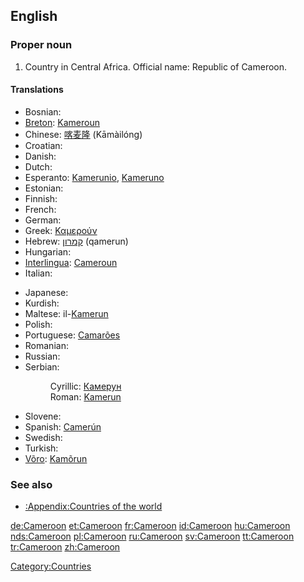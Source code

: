 ==English==
{{wikipedia}}

===Proper noun===
{{en-proper noun}}

# Country in Central Africa. Official name: Republic of Cameroon.

====Translations====
{{top}}
*Bosnian: {{t-|bs|Kamerun|m}}
*[[Breton]]: [[Kameroun]]
*Chinese: [[喀麦隆]] (Kāmàilóng)
*Croatian: {{t-|hr|Kamerun|m}}
* Danish: {{t-|da|Cameroun}}
* Dutch: {{t-|nl|Kameroen}}
*Esperanto: [[Kamerunio]], [[Kameruno]]
* Estonian: {{t+|et|Kamerun}}
* Finnish: {{t+|fi|Kamerun}}
* French: {{t+|fr|Cameroun|m}}
* German: {{t+|de|Kamerun}}
*Greek: [[Καμερούν]]
*Hebrew: [[קמרון]] (qamerun)
* Hungarian: {{t+|hu|Kamerun}}
*[[Interlingua]]: [[Cameroun]]
* Italian: {{t-|it|Camerun}}
{{mid}}
* Japanese: {{t-|ja|カメルーン|tr=Kamerūn|sc=Jpan}}
*Kurdish: {{KUchar|[[کامیرۆن]]}}
*Maltese: il-[[Kamerun]]
* Polish: {{t+|pl|Kamerun}}
*Portuguese: [[Camarões]]
* Romanian: {{t-|ro|Camerun|n}}
* Russian: {{t+|ru|Камерун|sc=Cyrl}}
*Serbian:
*:Cyrillic: [[Камерун]] {{m}}
*:Roman: [[Kamerun]] {{m}}
* Slovene: {{t+|sl|Kamerun|m}}
*Spanish: [[Camerún]]
* Swedish: {{t+|sv|Kamerun}}
* Turkish: {{t+|tr|Kamerun}}
*[[Võro]]: [[Kamõrun]]
{{bottom}}

===See also===
*[[:Appendix:Countries of the world]]

[[Category:Countries]]

[[de:Cameroon]]
[[et:Cameroon]]
[[fr:Cameroon]]
[[id:Cameroon]]
[[hu:Cameroon]]
[[nds:Cameroon]]
[[pl:Cameroon]]
[[ru:Cameroon]]
[[sv:Cameroon]]
[[tt:Cameroon]]
[[tr:Cameroon]]
[[zh:Cameroon]]